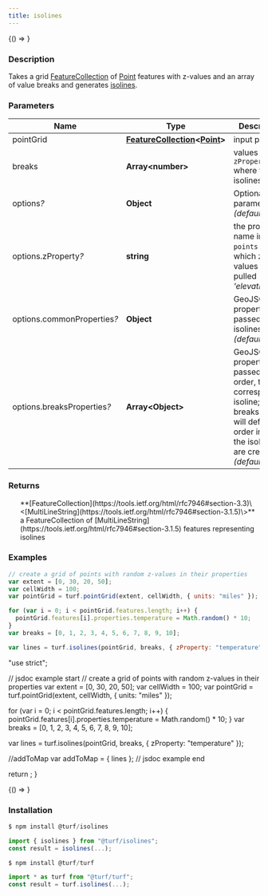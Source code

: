 ```yaml
---
title: isolines
---
```



<!-- Expose turf as global var for experimenting in the browser console -->

<BrowserOnly>{() => <WindowTurfGlobal turf={turf} />}</BrowserOnly>

### Description

Takes a grid [FeatureCollection](https://tools.ietf.org/html/rfc7946#section-3.3) of [Point](https://tools.ietf.org/html/rfc7946#section-3.1.2) features with z-values and an array of
value breaks and generates [isolines](https://en.wikipedia.org/wiki/Contour_line).

### Parameters

| Name                             | Type                                                                                                                                   | Description                                                                                                                                                |
| -------------------------------- | -------------------------------------------------------------------------------------------------------------------------------------- | ---------------------------------------------------------------------------------------------------------------------------------------------------------- |
| pointGrid                        | **[FeatureCollection](https://tools.ietf.org/html/rfc7946#section-3.3)\<[Point](https://tools.ietf.org/html/rfc7946#section-3.1.2)\>** | input points                                                                                                                                               |
| breaks                           | **Array\<number\>**                                                                                                                    | values of `zProperty` where to draw isolines                                                                                                               |
| options<i>?</i>                  | **Object**                                                                                                                             | Optional parameters _(default \{\})_                                                                                                                       |
| options.zProperty<i>?</i>        | **string**                                                                                                                             | the property name in `points` from which z-values will be pulled _(default 'elevation')_                                                                   |
| options.commonProperties<i>?</i> | **Object**                                                                                                                             | GeoJSON properties passed to ALL isolines _(default \{\})_                                                                                                 |
| options.breaksProperties<i>?</i> | **Array\<Object\>**                                                                                                                    | GeoJSON properties passed, in order, to the correspondent isoline; the breaks array will define the order in which the isolines are created _(default [])_ |

### Returns

<ul>
  **[FeatureCollection](https://tools.ietf.org/html/rfc7946#section-3.3)\<[MultiLineString](https://tools.ietf.org/html/rfc7946#section-3.1.5)\>** a FeatureCollection of [MultiLineString](https://tools.ietf.org/html/rfc7946#section-3.1.5) features representing isolines

</ul>

### Examples

```javascript
// create a grid of points with random z-values in their properties
var extent = [0, 30, 20, 50];
var cellWidth = 100;
var pointGrid = turf.pointGrid(extent, cellWidth, { units: "miles" });

for (var i = 0; i < pointGrid.features.length; i++) {
  pointGrid.features[i].properties.temperature = Math.random() * 10;
}
var breaks = [0, 1, 2, 3, 4, 5, 6, 7, 8, 9, 10];

var lines = turf.isolines(pointGrid, breaks, { zProperty: "temperature" });
```

  "use strict";

  // jsdoc example start
  // create a grid of points with random z-values in their properties
  var extent = [0, 30, 20, 50];
  var cellWidth = 100;
  var pointGrid = turf.pointGrid(extent, cellWidth, { units: "miles" });

  for (var i = 0; i < pointGrid.features.length; i++) {
    pointGrid.features[i].properties.temperature = Math.random() * 10;
  }
  var breaks = [0, 1, 2, 3, 4, 5, 6, 7, 8, 9, 10];

  var lines = turf.isolines(pointGrid, breaks, { zProperty: "temperature" });

  //addToMap
  var addToMap = { lines };
  // jsdoc example end

  return <ExampleMap addToMap={addToMap} />;
}

<!-- prettier-ignore -->
<BrowserOnly>{() => <Map0 />}</BrowserOnly>

### Installation

```javascript
$ npm install @turf/isolines

import { isolines } from "@turf/isolines";
const result = isolines(...);
```

```javascript
$ npm install @turf/turf

import * as turf from "@turf/turf";
const result = turf.isolines(...);
```
